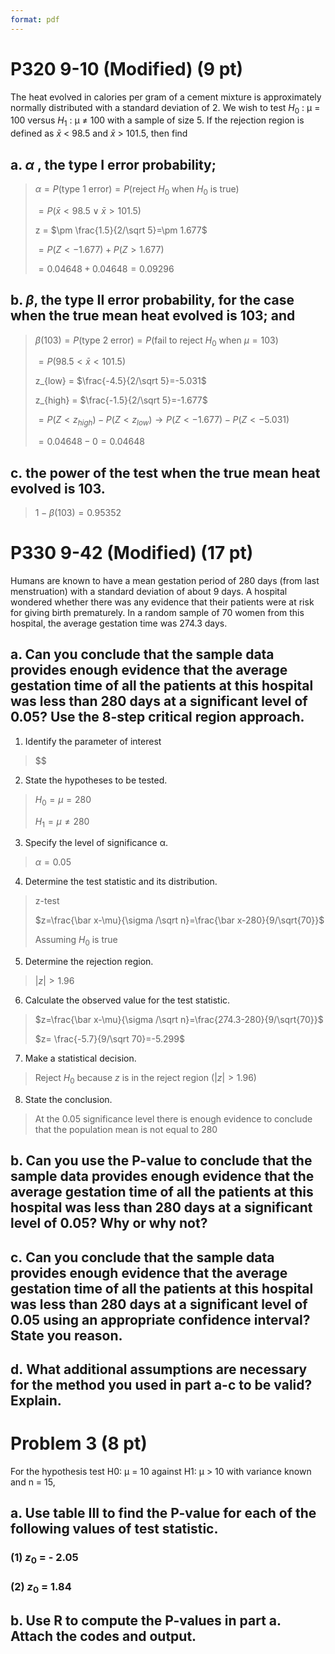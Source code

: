 ```yaml
---
format: pdf
---
```


# P320 9-10 (Modified) (9 pt)
The heat evolved in calories per gram of a cement mixture is approximately normally distributed with a standard deviation of 2. We wish to test $H_0$ : μ = 100 versus $H_1$ : μ ≠ 100 with a sample of size 5. If the rejection region is defined as $\bar x$ < 98.5 and $\bar x$ > 101.5, then find

## a. $\alpha$ , the type I error probability;

> $\alpha = P(\text{type 1 error}) = P(\text{reject }H_0 \text{ when }H_0\text{ is true})$
>
> $=P(\bar x <98.5\lor\bar x > 101.5)$
>
> z = $\pm \frac{1.5}{2/\sqrt 5}=\pm 1.677$
>
> $=P(Z<-1.677) + P(Z>1.677)$
>
> $= 0.04648+0.04648=0.09296$

## b. $\beta$, the type II error probability, for the case when the true mean heat evolved is 103; and

> $\beta(103) = P(\text{type 2 error}) = P(\text{fail to reject }H_0 \text{ when }\mu = 103)$
>
> $=P(98.5 <\bar x < 101.5)$
>
> z_{low} = $\frac{-4.5}{2/\sqrt 5}=-5.031$
>
> z_{high} = $\frac{-1.5}{2/\sqrt 5}=-1.677$
>
> $=P(Z<z_{high}) - P(Z<z_{low})\rightarrow P(Z<-1.677)-P(Z<-5.031)$
>
> $=0.04648-0=0.04648$

## c. the power of the test when the true mean heat evolved is 103.

> $1-\beta(103)=0.95352$

# P330 9-42 (Modified) (17 pt)
Humans are known to have a mean gestation period of 280 days (from last menstruation) with a standard deviation of about 9 days. A hospital wondered whether there was any evidence that their patients were at risk for giving birth prematurely. In a random sample of 70 women from this hospital, the average gestation time was 274.3 days.

## a. Can you conclude that the sample data provides enough evidence that the average gestation time of all the patients at this hospital was less than 280 days at a significant level of 0.05? Use the 8-step critical region approach.

1. Identify the parameter of interest

> $\mu $

2. State the hypotheses to be tested.

> $H_0 =\mu = 280$
>
> $H_1 =\mu \neq 280$

3. Specify the level of significance α.

> $\alpha = 0.05$

4. Determine the test statistic and its distribution.

> z-test
>
> $z=\frac{\bar x-\mu}{\sigma /\sqrt n}=\frac{\bar x-280}{9/\sqrt{70}}$
>
> Assuming $H_0$ is true

5. Determine the rejection region.

> $|z|>1.96$

6. Calculate the observed value for the test statistic.

> $z=\frac{\bar x-\mu}{\sigma /\sqrt n}=\frac{274.3-280}{9/\sqrt{70}}$
>
> $z= \frac{-5.7}{9/\sqrt 70}=-5.299$

7. Make a statistical decision.

> Reject $H_0$ because $z$ is in the reject region ($|z|>1.96$)

8. State the conclusion.

> At the $0.05$ significance level there is enough evidence to conclude that the population mean is not equal to $280$


## b. Can you use the P-value to conclude that the sample data provides enough evidence that the average gestation time of all the patients at this hospital was less than 280 days at a significant level of 0.05? Why or why not?

>

## c. Can you conclude that the sample data provides enough evidence that the average gestation time of all the patients at this hospital was less than 280 days at a significant level of 0.05 using an appropriate confidence interval? State you reason.

>

## d. What additional assumptions are necessary for the method you used in part a-c to be valid? Explain.

>

# Problem 3 (8 pt)
For the hypothesis test H0: μ = 10 against H1: μ > 10 with variance known and n = 15,

## a. Use table III to find the P-value for each of the following values of test statistic.
### (1) $z_0$ = - 2.05

>

### (2) $z_0$ = 1.84

>

## b. Use R to compute the P-values in part a. Attach the codes and output.
```r

```
